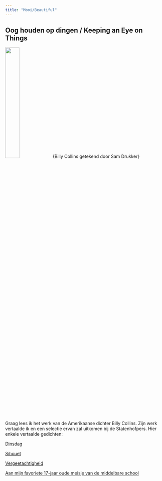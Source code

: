 ```yaml
---
title: "Mooi/Beautiful"
---
```


## Oog houden op dingen / Keeping an Eye on Things

![](Collins.jpg){width=30%}{Billy Collins getekend door Sam Drukker}

Graag lees ik het werk van de Amerikaanse dichter Billy Collins. Zijn werk vertaalde ik en een selectie ervan zal uitkomen bij de Statenhofpers. Hier enkele vertaalde gedichten:

[Dinsdag](Dinsdag.pdf)

[Sihouet](Silhouet.pdf)

[Vergeetachtigheid](Vergeetachtigheid.pdf)

[Aan mijn favoriete 17-jaar oude meisje van de middelbare school](Aan_mijn_favoriete_17.pdf)


## 
